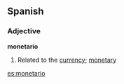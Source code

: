 ==Spanish==
===Adjective===
'''monetario'''
# Related to the [[currency]]; [[monetary]]

[[es:monetario]]